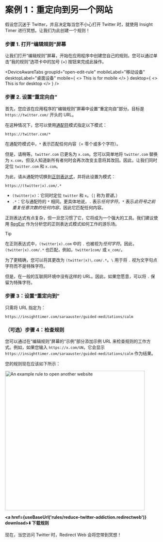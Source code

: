 
# 案例 1：重定向到另一个网站

假设您沉迷于 Twitter，并且决定每当您不小心打开 Twitter 时，就使用 Insight Timer 进行冥想。让我们为此创建一个规则！

### 步骤 1. 打开“编辑规则”屏幕

让我们打开“编辑规则”屏幕，开始在应用程序中创建您自己的规则。您可以通过单击“我的规则”选项卡中的加号 (+) 按钮来完成此操作。

<DeviceAwareTabs
  groupId="open-edit-rule"
  mobileLabel="移动设备"
  desktopLabel="桌面设备"
  mobile={
    <>
      This is for mobile
    </>
  }
  desktop={
    <>
      This is for desktop
    </>
  }
/>

### 步骤 2. 设置“重定向自”

首先，您应该在应用程序的“编辑规则”屏幕中设置“重定向自”部分。目标是 `https://twitter.com/` 开头的 URL。

在这种情况下，您可以使用[通配符](rule-settings#url-pattern-wildcard)模式指定以下模式：

```
https://twitter.com/*
```

在通配符模式中，`*` 表示匹配任何内容（= 零个或多个字符）。

但是，请稍等。`twitter.com` 已更名为 `x.com`。您可以简单地将 `twitter.com` 替换为 `x.com`，但没人知道新所有者何时会再次改变主意将其改回。因此，让我们同时定位 `twitter.com` 和 `x.com`。

为此，请从通配符切换到[正则表达式](rule-settings#url-pattern-regular-expression)，并将此设置为模式：

```
https://(twitter|x).com/.*
```

* `(twitter|x)`：它同时定位 `twitter` 和 `x`。（`|` 称为*管道*。）
* `.*`：它与通配符的 `*` 相同。更具体地说，`.` 表示*任何字符*，`*` 表示*此符号之前重复任意次数的任何内容*，因此它匹配任何内容。

正则表达式有点复杂，但一旦您习惯了它，它将成为一个强大的工具。我们建议使用 [RegExr](https://regexr.com) 作为分析您的正则表达式模式如何工作的游乐场。

> [!TIP]
> 在正则表达式中，`(twitter|x).com` 中的 `.` 也被视为*任何字符*。因此，`(twitter|x).com/.*` 也匹配，例如，`twitter1com/` 或 `x_com/`。
> 
> 为了更精确，您可以将其更改为 `(twitter|x)\.com/.*`。`\` 用于将 `.` 视为文字句点字符而不是特殊字符。
> 
> 但是，在一般的互联网环境中没有这样的 URL。因此，如果您愿意，可以将 `.` 保留为特殊字符。

### 步骤 3：设置“重定向到”

只需将 URL 指定为：

```
https://insighttimer.com/saraauster/guided-meditations/calm
```

### （可选）步骤 4：检查规则

您可以通过在“编辑规则”屏幕的“示例”部分添加示例 URL 来检查规则的工作方式。例如，如果您输入 `https://x.com/UN`，它会显示 `https://insighttimer.com/saraauster/guided-meditations/calm` 作为结果。

您的规则现在应该如下所示：

<Image src={RuleCreationOpenAnotherWebsiteRulePreview} alt="An example rule to open another website" height="460" hasRoundedCorners hasShadow />

**<a href={useBaseUrl('rules/reduce-twitter-addiction.redirectweb')} download>⬇️ 下载规则</a>**

现在，当您访问 Twitter 时，Redirect Web 会将您带到冥想！
